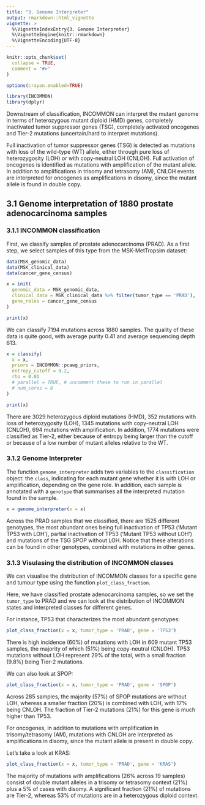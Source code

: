 ```yaml
---
title: "3. Genome Interpreter"
output: rmarkdown::html_vignette
vignette: >
  %\VignetteIndexEntry{3. Genome Interpreter}
  %\VignetteEngine{knitr::rmarkdown}
  %\VignetteEncoding{UTF-8}
---
```


```r
knitr::opts_chunk$set(
  collapse = TRUE,
  comment = "#>"
)

options(crayon.enabled=TRUE)
```

```r
library(INCOMMON)
library(dplyr)
```

Downstream of classification, INCOMMON can interpret the mutant genome in terms of
heterozygous mutant diploid (HMD) genes, completely inactivated tumor suppressor genes (TSG), completely activated oncogenes and Tier-2 mutations (uncertain/hard to interpret mutations). 

Full inactivation of tumor suppressor genes (TSG) is detected as
mutations with loss of the wild-type (WT) allele, either through pure loss of heterozygosity (LOH) or with copy-neutral LOH (CNLOH). Full activation of oncogenes is identified as 
mutations with amplification of the mutant allele. In addition to amplifications in trisomy 
and tetrasomy (AM), CNLOH events are interpreted for oncogenes as amplifications in disomy,
since the mutant allele is found in double copy.

## 3.1 Genome interpretation of 1880 prostate adenocarcinoma samples

### 3.1.1 INCOMMON classification

First, we classify samples of prostate adenocarcinoma (PRAD). As a first step, we select samples of this type from the MSK-MetTropsim dataset:

```r
data(MSK_genomic_data)
data(MSK_clinical_data)
data(cancer_gene_census)

x = init(
  genomic_data = MSK_genomic_data,
  clinical_data = MSK_clinical_data %>% filter(tumor_type == 'PRAD'),
  gene_roles = cancer_gene_census
)

print(x)
```

We can classify 7194 mutations across 1880 samples. The quality of these data is quite good, with average purity 0.41 and average sequencing depth 613.

```r
x = classify(
  x = x,
  priors = INCOMMON::pcawg_priors,
  entropy_cutoff = 0.2,
  rho = 0.01
  # parallel = TRUE, # uncomment these to run in parallel
  # num_cores = 8
)
```

```r
print(x)
```

There are 3029 heterozygous diploid mutations (HMD), 352 mutations with loss of 
heterozygosity (LOH), 1345 mutations with copy-neutral LOH (CNLOH), 694 mutations
with amplification. In addition, 1774 mutations were classified as Tier-2, either 
because of entropy being larger than the cutoff or because of a low number of mutant
alleles relative to the WT.

### 3.1.2 Genome Interpreter

The function `genome_interpreter` adds two variables to the `classification` object:
the `class`, indicating for each mutant gene whether it is with LOH or amplification,
depending on the gene role. In addition, each sample is annotated with a `genotype` 
that summarises all the interpreted mutation found in the sample.

```r
x = genome_interpreter(x = x)
```

Across the PRAD samples that we classified, there are 1525 different genotypes, the
most abundant ones being full inactivation of TP53 ('Mutant TP53 with LOH'), partial 
inactivation of TP53 ('Mutant TP53 without LOH') and mutations of the TSG SPOP without LOH. 
Notice that these alterations can be found in other genotypes, combined with mutations in other genes.

### 3.1.3 Visulasing the distribution of INCOMMON classes

We can visualise the distribution of INCOMMON classes for a specific gene and tumour
type using the function `plot_class_fraction`.

Here, we have classified prostate adenocarcinoma samples, so we set the `tumor_type` to PRAD and we can look at the distribution of INCOMMON states and interpreted classes for different genes.

For instance, TP53 that characterizes the most abundant genotypes:  

```r
plot_class_fraction(x = x, tumor_type = 'PRAD', gene = 'TP53')
```

There is high incidence (60%) of mutations with LOH in 609 mutant TP53 samples, the majority of which (51%) being copy-neutral (CNLOH). TP53 mutations without LOH represent 29% of the total, with a small fraction (9.8%) being Tier-2 mutations.

We can also look at SPOP:

```r
plot_class_fraction(x = x, tumor_type = 'PRAD', gene = 'SPOP')
```
Across 285 samples, the majority (57%) of SPOP mutations are without LOH, whereas a smaller fraction (20%) is combined with LOH, with 17% being CNLOH. The fraction of Tier-2 mutations (21%) for this gene is much higher than TP53.

For oncogenes, in addition to mutations with amplification in trisomy/tetrasomy (AM), mutations with CNLOH are interpreted as amplifications in disomy, since the mutant allele is present in double copy.

Let's take a look at KRAS:

```r
plot_class_fraction(x = x, tumor_type = 'PRAD', gene = 'KRAS')
```

The majority of mutations with amplifications (26% across 19 samples) consist of double mutant alleles in a trisomy or tetrasomy context (21%) plus a 5% of cases with disomy. A significant fraction (21%) of mutations are Tier-2, whereas 53% of mutations are in a heterozygous diploid context.
